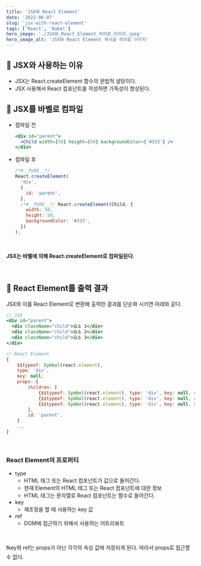 ```yaml
---
title: 'JSX와 React Element'
date: '2022-06-07'
slug: 'jsx-with-react-element'
tags: ['React', 'Babel']
hero_image: './JSX와_React_Element_히어로_이미지.jpeg'
hero_image_alt: 'JSX와 React Element 게시글 히어로 이미지'
---
```


## 🌟 JSX와 사용하는 이유

- JSX는 React.createElement 함수의 문법적 설탕이다.
- JSX 사용해서 React 컴포넌트를 작성하면 가독성이 향상된다.

## 🌟 JSX를 바벨로 컴파일

- 컴파일 전
  ```jsx
  <div id="parent">
    <Child width={50} height={50} backgroundColor={'#333'} />
  </div>
  ```
- 컴파일 후
  ```jsx
  /*#__PURE__*/
  React.createElement(
    'div',
    {
      id: 'parent',
    },
    /*#__PURE__*/ React.createElement(Child, {
      width: 50,
      height: 50,
      backgroundColor: '#333',
    })
  );
  ```
<br/>

**JSX는 바벨에 의해 React.createElement로 컴파일된다.**

<br/>

## 🌟 React Element를 출력 결과

JSX와 이를 React Element로 변환해 출력한 결과를 단순화 시키면 아래와 같다.

```jsx
// JSX
<div id="parent">
  <div className="child">요소 1</div>
  <div className="child">요소 2</div>
  <div className="child">요소 3</div>
</div>

// React Element
{
	$$typeof: Symbol(react.element),
	type: 'div',
	key: null,
	props: {
		children: [
			{$$typeof: Symbol(react.element), type: 'div', key: null, ref: null, props: {…}, …},
			{$$typeof: Symbol(react.element), type: 'div', key: null, ref: null, props: {…}, …},
			{$$typeof: Symbol(react.element), type: 'div', key: null, ref: null, props: {…}, …}
		],
		id: 'parent',
	}
	...
}
```

<br/>

### React Element의 프로퍼티

- type
  - HTML 태그 또는 React 컴포넌트가 값으로 들어간다.
  - 현재 Element의 HTML 태그 또는 React 컴포넌트에 대한 정보
  - HTML 태그는 문자열로 React 컴포넌트는 함수로 들어간다.
- key
  - 재조정을 할 때 사용하는 key 값
- ref
  - DOM에 접근하기 위해서 사용하는 어트리뷰트

<br/>

❗️key와 ref는 props가 아닌 각각의 속성 값에 저장되게 된다. 따라서 props로 접근할 수 없다.
